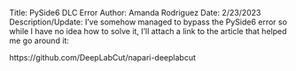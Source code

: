 Title: PySide6 DLC Error 
Author: Amanda Rodriguez
Date: 2/23/2023
Description/Update: I've somehow managed to bypass the PySide6 error so while I have no idea how to solve it, I'll attach a link to the article that helped me go around it: 

https://github.com/DeepLabCut/napari-deeplabcut
